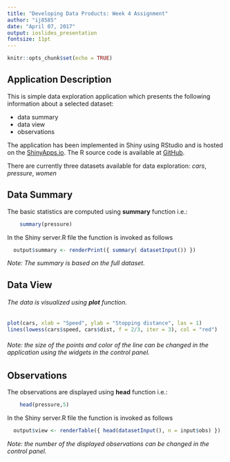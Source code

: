 ---
title: "Developing Data Products: Week 4 Assignment"
author: "ij8585"
date: "April 07, 2017"
output: ioslides_presentation
fontsize: 11pt
---

```{r setup, include=FALSE}
knitr::opts_chunk$set(echo = TRUE)
```

## Application Description

This is simple data exploration application which presents the following information about a selected dataset:

* data summary
* data view
* observations 



The application has been implemented in Shiny using RStudio and is hosted on the
[ShinyApps.io](https://ij8585.shinyapps.io/coursera/). The R source code is available at [GitHub](https://github.com/ij8585/ddp).


There are currently three datasets available for data exploration: *cars*, *pressure*, *women*

## Data Summary

The basic statistics are computed using **summary** function i.e.:

```{r r1, echo=TRUE, comment = " ", eval=TRUE}
    summary(pressure)
```

In the Shiny server.R file the function is invoked as follows


```{r r2, echo=TRUE, comment = " ", eval=FALSE, size="small"}
  output$summary <- renderPrint({ summary( datasetInput()) })
```

*Note: The summary is based on the full dataset.*


## Data View
###### The data is visualized using **plot** function.
```{r dv, echo=FALSE, warning=FALSE, message=FALSE, fig.width = 5, fig.align="center"}
plot(cars, xlab = "Speed", ylab = "Stopping distance", las = 1)
lines(lowess(cars$speed, cars$dist, f = 2/3, iter = 3), col = "red")
```
  
###### *Note: the size of the points and color of the line can be changed in the application using the widgets in the control panel.*
  

## Observations

The observations are displayed using **head** function i.e.:

```{r ob1, echo=TRUE, comment = " ", eval=TRUE}
    head(pressure,5)
```

In the Shiny server.R file the function is invoked as follows

```{r ob2, echo=TRUE, comment = " ", eval=FALSE, size="small"}
  output$view <- renderTable({ head(datasetInput(), n = input$obs) })
```

*Note: the number of the displayed observations can be changed in the control panel.*  

 
  
